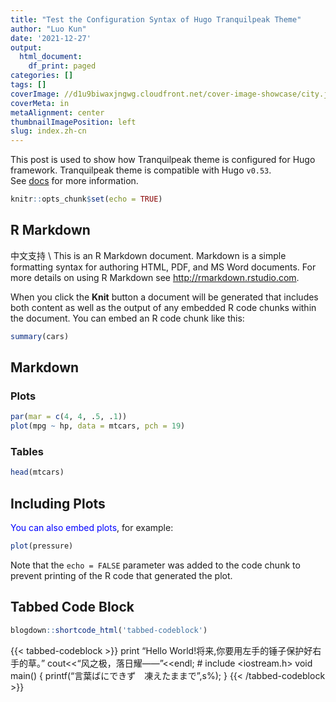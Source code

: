 ```yaml
---
title: "Test the Configuration Syntax of Hugo Tranquilpeak Theme"
author: "Luo Kun"
date: '2021-12-27'
output:
  html_document:
    df_print: paged
categories: []
tags: []
coverImage: //d1u9biwaxjngwg.cloudfront.net/cover-image-showcase/city.jpg
coverMeta: in
metaAlignment: center
thumbnailImagePosition: left
slug: index.zh-cn
---
```


This post is used to show how Tranquilpeak theme is configured for Hugo framework. Tranquilpeak theme is compatible with Hugo `v0.53`.  
See [docs](https://github.com/kakawait/hugo-tranquilpeak-theme/blob/master/docs/user.md#tags) for more information.
<!-- more -->

```r
knitr::opts_chunk$set(echo = TRUE)
```

## R Markdown

中文支持 \\
This is an R Markdown document. Markdown is a simple formatting syntax for authoring HTML, PDF, and MS Word documents. For more details on using R Markdown see <http://rmarkdown.rstudio.com>.

When you click the **Knit** button a document will be generated that includes both content as well as the output of any embedded R code chunks within the document. You can embed an R code chunk like this:

```r
summary(cars)
```
## Markdown {.tabset}
### Plots
```r
par(mar = c(4, 4, .5, .1))
plot(mpg ~ hp, data = mtcars, pch = 19)
```

### Tables
```r
head(mtcars)
```
## Including Plots

<font color = blue>You can also embed plots</font>, for example:

```r
plot(pressure)
```

Note that the `echo = FALSE` parameter was added to the code chunk to prevent printing of the R code that generated the plot.


## Tabbed Code Block

```r
blogdown::shortcode_html('tabbed-codeblock')
```
{{< tabbed-codeblock >}}
    <!-- tab python -->
        print "Hello World!将来,你要用左手的锤子保护好右手的草。" 
    <!-- endtab -->
    <!-- tab cpp -->
        cout<<"风之极，落日耀——"<<endl;
    <!-- endtab -->
    <!-- tab c-->
        # include <iostream.h>
	      void main()
        { 
            printf("言葉ばにできず　凍えたままで",s%);
        }
    <!-- endtab -->
{{< /tabbed-codeblock >}}
